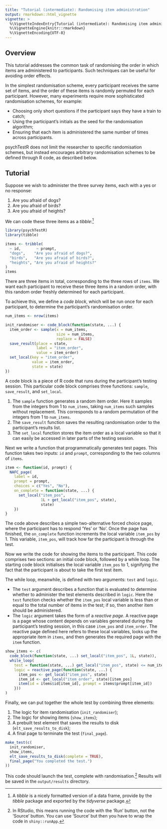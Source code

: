 ```yaml
---
title: "Tutorial (intermediate): Randomising item administration"
output: rmarkdown::html_vignette
vignette: >
  %\VignetteIndexEntry{Tutorial (intermediate): Randomising item administration}
  %\VignetteEngine{knitr::rmarkdown}
  %\VignetteEncoding{UTF-8}
---
```


## Overview

This tutorial addresses the common task of randomising the order 
in which items are administered to participants.
Such techniques can be useful for avoiding order effects.

In the simplest randomisation scheme, 
every participant receives the same set of items,
and the order of these items is randomly permuted for each participant.
However, many experiments require more sophisticated randomisation schemes,
for example:

- Choosing only short questions if the participant says
they have a train to catch;
- Using the participant's initials as the seed for the randomisation 
algorithm;
- Ensuring that each item is administered the same number of times
across participants.

psychTestR does not limit the researcher to specific randomisation schemes, 
but instead encourages arbitrary randomisation schemes to be defined
through R code, as described below.

## Tutorial

Suppose we wish to administer the three survey items,
each with a yes or no response:

1. Are you afraid of dogs?
2. Are you afraid of birds?
3. Are you afraid of heights?

We can code these three items as a *tibble*:^[
A *tibble* is a nicely formatted version of a data frame, 
provide by the *tibble* package and exported by the *tidyverse* package.
]

```r
library(psychTestR)
library(tibble)

items <- tribble(
  ~ id,       ~ prompt,
  "dogs",    "Are you afraid of dogs?",
  "birds",   "Are you afraid of birds?",
  "heights", "Are you afraid of heights?"
)
items
```

There are three items in total, corresponding to the three rows of `items`.
We want each participant to receive these three items in a random order,
with this random order freshly determined for each participant.

To achieve this, we define a *code block*, which will be run once for each participant,
to determine the participant's randomisation order.

```r
num_items <- nrow(items)

init_randomiser <- code_block(function(state, ...) {
  item_order <- sample(x = num_items, 
                       size = num_items,
                       replace = FALSE)
  save_result(place = state, 
              label = "item_order", 
              value = item_order)
  set_local(key = "item_order",
            value = item_order,
            state = state)
})
```

A code block is a piece of R code that runs during the participant's testing session.
This particular code block comprises three functions:
`sample`, `save_result`, and `set_local`.

1. The `sample` function generates a random item order.
Here it samples from the integers from 1 to `num_items`,
taking `num_items` such samples without replacement.
This corresponds to a random permutation of the integers from 1 to `num_items`.
2. The `save_result` function saves the resulting randomisation order
to the participant's results list.
3. The `set_local` function stores the item order as a local variable
so that it can easily be accessed in later parts of the testing session.

Next we write a function that programmatically generates test pages.
This function takes two inputs: `id` and `prompt`,
corresponding to the two columns of `items`.

```r
item <- function(id, prompt) {
  NAFC_page(
    label = id,
    prompt = prompt, 
    choices = c("Yes", "No"),
    on_complete = function(state, ...) {
      set_local("item_pos", 
                1L + get_local("item_pos", state),
                state)
    })
}
```

The code above describes a simple two-alternative forced choice page,
where the participant has to respond 'Yes' or 'No'.
Once the page has finished, the `on_complete` function increments
the local variable `item_pos` by 1. 
This variable, `item_pos`, will track how far the participant is through
the test.

Now we write the code for showing the items to the participant.
This code comprises two sections: an initial code block,
followed by a while loop.
The starting code block initialises the local variable `item_pos` to 1,
signifying the fact that the participant is about to take the first test item.

The while loop, meanwhile, is defined with two arguments: 
`test` and `logic`.

- The `test` argument describes a function that is evaluated to determine
whether to administer the test elements described in `logic`.
Here the `test` function checks whether the `item_pos` local variable
is less than or equal to the total number of items in the test;
if so, then another item should be administered.
- The `logic` argument takes the form of a *reactive page*.
A reactive page is a page whose content depends on variables generated
during the participant's testing session, in this case 
`item_pos` and `item_order`.
The reactive page defined here refers to these local variables,
looks up the appropriate item in `items`, 
and then generates the required page with the `item` function.

```r
show_items <- c(
  code_block(function(state, ...) set_local("item_pos", 1L, state)),
  while_loop(
    test = function(state, ...) get_local("item_pos", state) <= num_items,
    logic = reactive_page(function(state, ...) {
      item_pos <- get_local("item_pos", state)
      item_id <- get_local("item_order", state)[item_pos]
      item(id = items$id[item_id], prompt = items$prompt[item_id])
    }))
)
```

Finally, we can put together the whole test by combining three elements:

1. The logic for item randomisation (`init_randomiser`);
2. The logic for showing items (`show_items`);
3. A prebuilt test element that saves the results to disk (`elt_save_results_to_disk`);
4. A final page to terminate the test (`final_page`). 

``` r
make_test(c(
  init_randomiser,
  show_items,
  elt_save_results_to_disk(complete = TRUE),
  final_page("You completed the test.")
))
```

This code should launch the test, complete with randomisation.^[
In RStudio, this means running the code with the 'Run' button,
not the 'Source' button. You can use 'Source' but then you have to wrap
the code in `shiny::runApp`.]
Results will be saved in the `output/results` directory.
